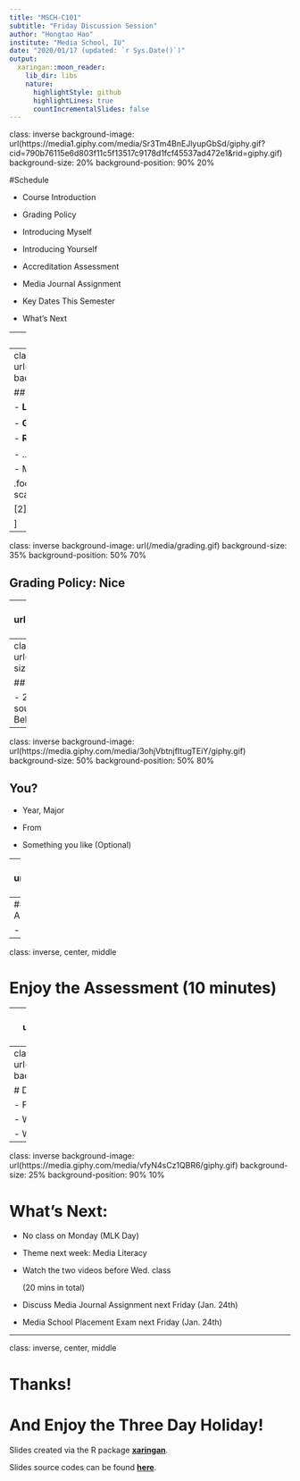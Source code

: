 ```yaml
---
title: "MSCH-C101"
subtitle: "Friday Discussion Session"
author: "Hongtao Hao"
institute: "Media School, IU"
date: "2020/01/17 (updated: `r Sys.Date()`)"
output:
  xaringan::moon_reader:
    lib_dir: libs
    nature:
      highlightStyle: github
      highlightLines: true
      countIncrementalSlides: false
---
```

class: inverse
background-image: url(https://media1.giphy.com/media/Sr3Tm4BnEJlyupGbSd/giphy.gif?cid=790b76115e6d803f11c5f13517c9178d1fcf45537ad472e1&rid=giphy.gif)
background-size: 20%
background-position: 90% 20%

#Schedule

- Course Introduction

- Grading Policy

- Introducing Myself

- Introducing Yourself

- Accreditation Assessment

- Media Journal Assignment

- Key Dates This Semester

- What's Next

---
class: inverse 
## Hongtao Hao

- 2nd year MA student studying communication science

- Title in This Course: Associate Instructor

- Email: hhao@iu.edu

- Office Hour: Monday 10:15 am to 11:45 am @Franklin Commons area

  (place subject to change)

---
class: inverse
class: inverse
background-image: url(https://media.giphy.com/media/4xpB3eE00FfBm/giphy.gif)
background-size: 20%
background-position: 90% 20%

## My job in this class:

- **Lead** Friday discussion sessions

- **Grade** <sup>1</sup> your weekly assignment

- **Review** Mon & Wed classes

- ...<sup>2</sup>

- Most importantly, I'm here to **help** you!

.footnote[
[1] Mid term exam and Final exam will be done on scantron sheets. Machines will grade them.

[2] If there is anything else I can help, just let me know!

]

---
class: inverse
background-image: url(/media/grading.gif)
background-size: 35%
background-position: 50% 70%

## Grading Policy: Nice

---
class: inverse
background-image: url(https://media.giphy.com/media/L4Huas8DQDp28AW30K/giphy.gif)
background-size: 50%
background-position: 50% 70%

## Grading Policy: Fair

- Attendence (4 pts each)

- Weekly assignments (Rubric)
---
class: inverse
background-image: url(https://hhao1992.github.io/media/hongtao.jpg#center)
background-size: 50%
background-position: 50% 80%

## Hongtao Hao

- 2nd year MA student studying communication science
- From a city south of Beijing
- Travelling: Singapore, Poland, Switzerland, Spain, Italy, Belgium, and Greece

---
class: inverse
background-image: url(https://media.giphy.com/media/3ohjVbtnjfItugTEiY/giphy.gif)
background-size: 50%
background-position: 50% 80%

## You?


- Year, Major

- From

- Something you like (Optional)

---
class: inverse
background-image: url(https://media.giphy.com/media/j39AzlvlJqE7e/giphy.gif)
background-size: 25%
background-position: 90% 10%

# Accreditation Assessment

- No hurting your grades in this class

- For Media School collecting information 

--
## Steps:
- Canvas -- C101 -- Quizzes -- Accreditation Assessment

- Passwords: *snowy*

---
class: inverse, center, middle

# Enjoy the Assessment (10 minutes)

---
class: inverse
background-image: url(https://media.giphy.com/media/FIxjQGnjmNt5u/giphy.gif)
background-size: 25%
background-position: 90% 10%

# #1 Assignment: Media Journal

- Due: **Friday, Jan. 24th, 7a.m.**

  (before your discussion session next week)

- Submission: Upload to (*the magic*) Canvas

## Requirement
Tracking your media consumption in 24 hours:
- Time
- Content/activity
- Who paid for it
- Technologies/platforms/channels

### You can download this template: [**Template**](/files/1-week/media_journal_template.docx)
### You can download this example: [**Example**](/files/1-week/media_journal_example.pdf)
---
class: inverse
background-image: url(https://media.giphy.com/media/3o6Ztizt8zcG9ndmKs/giphy.gif)
background-size: 25%
background-position: 90% 10%


# Don't miss these days:
- Friday (Febuary 7): Group Assignment

- Friday (Febuary 28): Group Assignment

- Wednesday (March 4): Midterm Exam

- Wednesday (May 6): Final Exam
---
class: inverse
background-image: url(https://media.giphy.com/media/vfyN4sCz1QBR6/giphy.gif)
background-size: 25%
background-position: 90% 10%

# What's Next:

- No class on Monday (MLK Day)

- Theme next week: Media Literacy

- Watch the two videos before Wed. class 

  (20 mins in total)

- Discuss Media Journal Assignment next Friday (Jan. 24th)

- Media School Placement Exam next Friday (Jan. 24th)

---

class: inverse, center, middle

# Thanks!

# And Enjoy the Three Day Holiday!

Slides created via the R package [**xaringan**](https://github.com/yihui/xaringan).

Slides source codes can be found  [**here**](/slides/1st-week-slides.Rmd).

